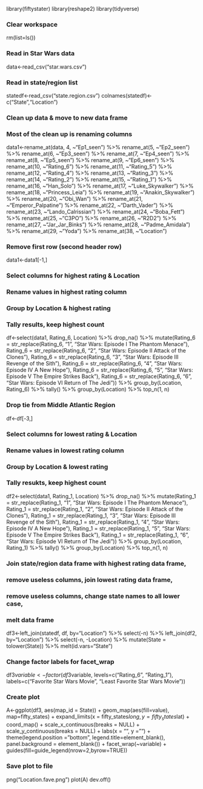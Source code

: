 library(fiftystater)
library(reshape2)
library(tidyverse)

### Clear workspace
rm(list=ls())

### Read in Star Wars data
data<-read_csv("star.wars.csv")

### Read in state/region list
statedf<-read_csv("state.region.csv")
colnames(statedf)<-c("State","Location")

### Clean up data & move to new data frame
### Most of the clean up is renaming columns
data1<-rename_at(data, 4, ~"Ep1_seen") %>% rename_at(5, ~"Ep2_seen") %>% rename_at(6, ~"Ep3_seen") %>% rename_at(7, ~"Ep4_seen") %>% rename_at(8, ~"Ep5_seen") %>% rename_at(9, ~"Ep6_seen") %>% rename_at(10, ~"Rating_6") %>% rename_at(11, ~"Rating_5") %>% rename_at(12, ~"Rating_4") %>% rename_at(13, ~"Rating_3") %>% rename_at(14, ~"Rating_2") %>% rename_at(15, ~"Rating_1") %>% rename_at(16, ~"Han_Solo") %>% rename_at(17, ~"Luke_Skywalker") %>% rename_at(18, ~"Princess_Leia") %>% rename_at(19, ~"Anakin_Skywalker") %>% rename_at(20, ~"Obi_Wan") %>% rename_at(21, ~"Emperor_Palpatine") %>% rename_at(22, ~"Darth_Vader") %>% rename_at(23, ~"Lando_Calrissian") %>% rename_at(24, ~"Boba_Fett") %>% rename_at(25, ~"C3PO") %>% rename_at(26, ~"R2D2") %>% rename_at(27, ~"Jar_Jar_Binks") %>% rename_at(28, ~"Padme_Amidala") %>% rename_at(29, ~"Yoda") %>% rename_at(38, ~"Location")

### Remove first row (second header row)
data1<-data1[-1,]

### Select columns for highest rating & Location
### Rename values in highest rating column
### Group by Location & highest rating
### Tally results, keep highest count
df<-select(data1, Rating_6, Location) %>% drop_na() %>% mutate(Rating_6 = str_replace(Rating_6, "1", "Star Wars: Episode I The Phantom Menace"), Rating_6 = str_replace(Rating_6, "2", "Star Wars: Episode II Attack of the Clones"), Rating_6 = str_replace(Rating_6, "3", "Star Wars: Episode III Revenge of the Sith"), Rating_6 = str_replace(Rating_6, "4", "Star Wars: Episode IV A New Hope"), Rating_6 = str_replace(Rating_6, "5", "Star Wars: Episode V The Empire Strikes Back"), Rating_6 = str_replace(Rating_6, "6", "Star Wars: Episode VI Return of The Jedi")) %>% group_by(Location, Rating_6) %>% tally() %>% group_by(Location) %>% top_n(1, n)

### Drop tie from Middle Atlantic Region
df<-df[-3,]

### Select columns for lowest rating & Location
### Rename values in lowest rating column
### Group by Location & lowest rating
### Tally resukts, keep highest count
df2<-select(data1, Rating_1, Location) %>% drop_na() %>% mutate(Rating_1 = str_replace(Rating_1, "1", "Star Wars: Episode I The Phantom Menace"), Rating_1 = str_replace(Rating_1, "2", "Star Wars: Episode II Attack of the Clones"), Rating_1 = str_replace(Rating_1, "3", "Star Wars: Episode III Revenge of the Sith"), Rating_1 = str_replace(Rating_1, "4", "Star Wars: Episode IV A New Hope"), Rating_1 = str_replace(Rating_1, "5", "Star Wars: Episode V The Empire Strikes Back"), Rating_1 = str_replace(Rating_1, "6", "Star Wars: Episode VI Return of The Jedi")) %>% group_by(Location, Rating_1) %>% tally() %>% group_by(Location) %>% top_n(1, n)

### Join state/region data frame with highest rating data frame,
### remove useless columns, join lowest rating data frame,
### remove useless columns, change state names to all lower case,
### melt data frame
df3<-left_join(statedf, df, by="Location") %>% select(-n) %>% left_join(df2, by="Location") %>% select(-n, -Location) %>% mutate(State = tolower(State)) %>% melt(id.vars="State")

### Change factor labels for facet_wrap
df3$variable<-factor(df3$variable, levels=c("Rating_6", "Rating_1"), labels=c("Favorite Star Wars Movie", "Least Favorite Star Wars Movie"))

### Create plot
A<-ggplot(df3, aes(map_id = State)) +
  geom_map(aes(fill=value), map=fifty_states) +
  expand_limits(x = fifty_states$long, y = fifty_states$lat) +
  coord_map() +
  scale_x_continuous(breaks = NULL) +
  scale_y_continuous(breaks = NULL) +
  labs(x = "", y = "") +
  theme(legend.position = "bottom", legend.title=element_blank(), panel.background = element_blank()) +
  facet_wrap(~variable) +
  guides(fill=guide_legend(nrow=2,byrow=TRUE))

### Save plot to file
png("Location.fave.png")
plot(A)
dev.off()
